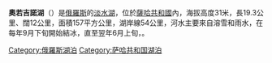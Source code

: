 {{Infobox lake
 | lake_name = 奧若吉諾湖<br>Ожогино
 | image_lake = 
 | caption_lake = 
 | image_bathymetry = 
 | caption_bathymetry = 
 | location = [[薩哈共和國|薩哈共和國]]
 | coords = {{Coord|69.266667|N|146.6|E|region:RU_type:waterbody|display=inline,title}}
 | type = 
 | inflow = 
 | outflow = [[Ozhogin_River|Ozhogin River]]
 | catchment = 
 | basin_countries = {{RUS}}
 | length = 
 | width = 
 | area = {{Convert|157|km2|sqmi|abbr=on}}
 | depth = 
 | max-depth = 
 | volume = 
 | residence_time = 
 | shore = 
 | elevation = 
 | islands = 
 | cities = 
 | frozen = 9月至隔年6月
}}
'''奧若吉諾湖'''（{{Lang-ru|Ожогино озеро}}）是[[俄羅斯|俄羅斯]]的[[淡水湖|淡水湖]]，位於[[薩哈共和國|薩哈共和國]]內，海拔高度31米，長19.3公里、闊12公里，面積157平方公里，湖岸線54公里，河水主要來自溶雪和雨水，在每年9月下旬開始結冰，直至翌年6月上旬，。


[[Category:俄羅斯湖泊|Category:俄羅斯湖泊]]
[[Category:萨哈共和国湖泊|Category:萨哈共和国湖泊]]

{{Russia-geo-stub}}